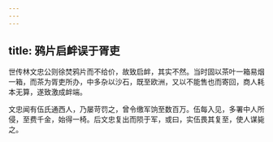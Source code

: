 ```yaml
---
---
---
```

title: 鸦片启衅误于胥吏
---



世传林文忠公则徐焚鸦片而不给价，故致启衅，其实不然。当时固以茶叶一箱易烟一箱，而茶为胥吏所办，中多杂以沙石，既至欧洲，又以不能售也而寄回，商人耗本无算，遂致激成衅端。

文忠闻有伍氏通西人，乃屡苛罚之，曾令缴军饷至数百万。伍每入见，多署中人所侵，至费千金，始得一椅。后文忠复出而陨于军，或曰，实伍畏其复至，使人谋毙之。